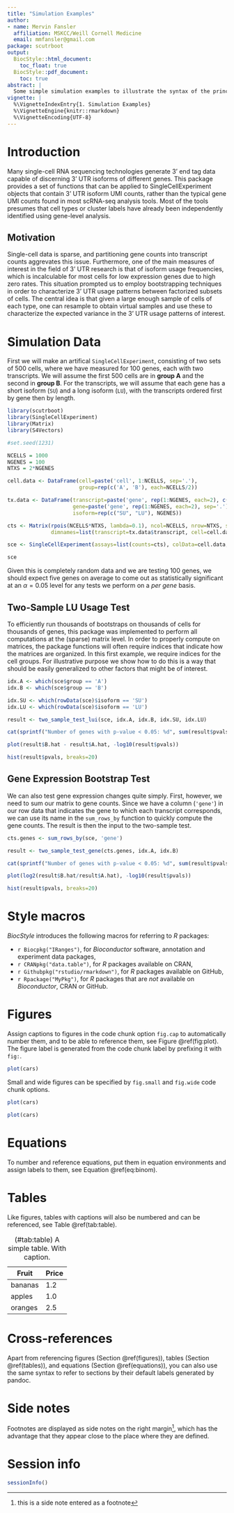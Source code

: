 ```yaml
---
title: "Simulation Examples"
author:
- name: Mervin Fansler
  affiliation: MSKCC/Weill Cornell Medicine
  email: mmfansler@gmail.com
package: scutrboot
output:
  BiocStyle::html_document:
    toc_float: true
  BiocStyle::pdf_document:
    toc: true
abstract: |
  Some simple simulation examples to illustrate the syntax of the principle functions of the package.
vignette: |
  %\VignetteIndexEntry{1. Simulation Examples}
  %\VignetteEngine{knitr::rmarkdown}
  %\VignetteEncoding{UTF-8}
---
```


# Introduction

Many single-cell RNA sequencing technologies generate 3' end tag data capable of discerning 3' UTR isoforms of different genes.  This package provides a set of functions that can be applied to SingleCellExperiment objects that contain 3' UTR isoform UMI counts, rather than the typical gene UMI counts found in most scRNA-seq analysis tools.  Most of the tools presumes that cell types or cluster labels have already been independently identified using gene-level analysis.

## Motivation

Single-cell data is sparse, and partitioning gene counts into transcript counts aggrevates this issue.  Furthermore, one of the main measures of interest in the field of 3' UTR research is that of isoform usage frequencies, which is incalculable for most cells for low expression genes due to high zero rates.  This situation prompted us to employ bootstrapping techniques in order to characterize 3' UTR usage patterns between factorized subsets of cells.  The central idea is that given a large enough sample of cells of each type, one can resample to obtain virtual samples and use these to characterize the expected variance in the 3' UTR usage patterns of interest.

# Simulation Data
First we will make an artifical `SingleCellExperiment`, consisting of two sets of 500 cells, where we have measured for 100 genes, each with two transcripts.  We will assume the first 500 cells are in **group A** and the second in **group B**.  For the transcripts, we will assume that each gene has a short isoform (`SU`) and a long isoform (`LU`), with the transcripts ordered first by gene then by length.

```r
library(scutrboot)
library(SingleCellExperiment)
library(Matrix)
library(S4Vectors)

#set.seed(1231)

NCELLS = 1000
NGENES = 100
NTXS = 2*NGENES

cell.data <- DataFrame(cell=paste('cell', 1:NCELLS, sep='.'),
                       group=rep(c('A', 'B'), each=NCELLS/2))

tx.data <- DataFrame(transcript=paste('gene', rep(1:NGENES, each=2), c("SU", "LU"), sep='.'), 
                     gene=paste('gene', rep(1:NGENES, each=2), sep='.'),
                     isoform=rep(c("SU", "LU"), NGENES))

cts <- Matrix(rpois(NCELLS*NTXS, lambda=0.1), ncol=NCELLS, nrow=NTXS, sparse=TRUE,
              dimnames=list(transcript=tx.data$transcript, cell=cell.data$cell))

sce <- SingleCellExperiment(assays=list(counts=cts), colData=cell.data, rowData=tx.data)

sce
```

Given this is completely random data and we are testing 100 genes, we should expect five genes on average to come out as statistically significant at an $\alpha=0.05$ level for any tests we perform on a *per gene* basis.

## Two-Sample LU Usage Test

To efficiently run thousands of bootstraps on thousands of cells for thousands of genes, this package was implemented to perform all computations at the (sparse) matrix level. In order to properly compute on matrices, the package functions will often require indices that indicate how the matrices are organized. In this first example, we require indices for the cell groups.  For illustrative purpose we show how to do this is a way that should be easily generalized to other factors that might be of interest.

```r
idx.A <- which(sce$group == 'A')
idx.B <- which(sce$group == 'B')

idx.SU <- which(rowData(sce)$isoform == 'SU')
idx.LU <- which(rowData(sce)$isoform == 'LU')

result <- two_sample_test_lui(sce, idx.A, idx.B, idx.SU, idx.LU)

cat(sprintf("Number of genes with p-value < 0.05: %d", sum(result$pvals < 0.05)))
```

```r
plot(result$B.hat - result$A.hat, -log10(result$pvals))

hist(result$pvals, breaks=20)
```

## Gene Expression Bootstrap Test

We can also test gene expression changes quite simply. First, however, we need to sum our matrix to gene counts. Since we have a column (`'gene'`) in our row data that indicates the gene to which each transcript corresponds, we can use its name in the `sum_rows_by` function to quickly compute the gene counts.  The result is then the input to the two-sample test.

```r
cts.genes <- sum_rows_by(sce, 'gene')

result <- two_sample_test_gene(cts.genes, idx.A, idx.B)

cat(sprintf("Number of genes with p-value < 0.05: %d", sum(result$pvals < 0.05)))
```

```r
plot(log2(result$B.hat/result$A.hat), -log10(result$pvals))

hist(result$pvals, breaks=20)
```


# Style macros

_BiocStyle_ introduces the following macros for referring to _R_ packages:

* `r Biocpkg("IRanges")`, for _Bioconductor_ software, annotation and experiment data packages,
* `r CRANpkg("data.table")`, for _R_ packages available on CRAN,
* `r Githubpkg("rstudio/rmarkdown")`, for _R_ packages available on GitHub,
* `r Rpackage("MyPkg")`, for _R_ packages that are _not_ available on _Bioconductor_, CRAN or GitHub.


# Figures

Assign captions to figures in the code chunk option `fig.cap` to automatically number them, and to be able to reference them, see Figure \@ref(fig:plot). The figure label is generated from the code chunk label by prefixing it with `fig:`.

```r
plot(cars)
```

Small and wide figures can be specified by `fig.small` and `fig.wide` code chunk options.

```r
plot(cars)
```

```r
plot(cars)
```


# Equations

To number and reference equations, put them in equation environments and assign labels to them, see Equation \@ref(eq:binom).

\begin{equation}
  f\left(k\right) = \binom{n}{k} p^k\left(1-p\right)^{n-k}
  (\#eq:binom)
\end{equation}


# Tables

Like figures, tables with captions will also be numbered and can be referenced, see Table \@ref(tab:table).

Fruit   | Price
------- | -----
bananas | 1.2
apples  | 1.0
oranges | 2.5

: (\#tab:table) A simple table. With caption.


# Cross-references

Apart from referencing figures (Section \@ref(figures)), tables (Section \@ref(tables)), and equations (Section \@ref(equations)), you can also use the same syntax to refer to sections by their default labels generated by pandoc.


# Side notes

Footnotes are displayed as side notes on the right margin^[this is a side note entered as a footnote], which has the advantage that they appear close to the place where they are defined.


# Session info {.unnumbered}

```r
sessionInfo()
```
